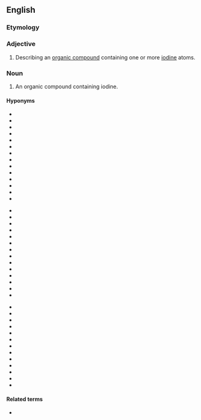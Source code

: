 ==English==

===Etymology===
{{prefix|organo|iodine|lang=en}}

===Adjective===
{{en-adj|-}}

# {{label|en|organic chemistry}} Describing an [[organic compound]] containing one or more [[iodine]] atoms.

===Noun===
{{en-noun}}

# {{label|en|organic chemistry}} An organic compound containing iodine.

====Hyponyms====
{{top3}}
* {{l|en|acetrizoic acid}}
* {{l|en|adipiodone}}
* {{l|en|adosterol}}
* {{l|en|amiodarone}}
* {{l|en|butyl iodide}}
* {{l|en|carbon tetraiodide}}
* {{l|en|chiniofon}}
* {{l|en|diatrizoic acid}}
* {{l|en|diiodohydroxypropane}}
* {{l|en|diiodohydroxyquinoline}}
* {{l|en|diiodomethane}}
* {{l|en|domiodol}}
* {{l|en|ethyl iodide}}
* {{l|en|herapathite}}
{{mid3}}
* {{l|en|iobenguane}}
* {{l|en|iobenzamic acid}}
* {{l|en|iobitridol}}
* {{l|en|iocarmic acid}}
* {{l|en|iocetamic acid}}
* {{l|en|iodixanol}}
* {{l|en|iodoacetamide}}
* {{l|en|iodobenzene}}
* {{l|en|iodoform}}
* {{l|en|iodomethane}}
* {{l|en|iodosobenzene}}
* {{l|en|iodoxamic acid}}
* {{l|en|ioglicic acid}}
* {{l|en|ioglycamic acid}}
{{mid3}}
* {{l|en|iomeprol}}
* {{l|en|iopamidol}}
* {{l|en|iopanoic acid}}
* {{l|en|iotrolan}}
* {{l|en|isopropyl iodide}}
* {{l|en|methiodal}}
* {{l|en|metrizamide}}
* {{l|en|metrizoic acid}}
* {{l|en|organoiodine compound}}
* {{l|en|pentafluoroethyl iodide}}
* {{l|en|propyliodone}}
* {{l|en|sodium acetrizoate}}
* {{l|en|tyropanoic acid}}
{{bottom}}

====Related terms====
* {{l|en|organohalogen}}